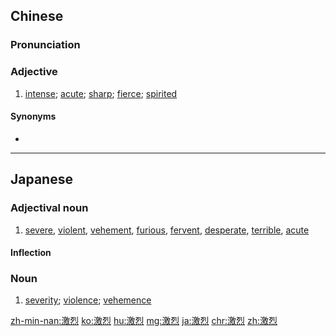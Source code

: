 ==Chinese==
{{zh-forms}}

===Pronunciation===
{{zh-pron
|m=jīliè
|c=gik1 lit6
|h=pfs=kit-lie̍t
|mn=kek-lia̍t
|ma=Zh-jiliè.ogg
|cat=a
}}

===Adjective===
{{zh-adj}}

# [[intense]]; [[acute]]; [[sharp]]; [[fierce]]; [[spirited]]

====Synonyms====
* {{zh-l|劇烈}}

{{zh-cat|Elementary}}

----

==Japanese==
{{ja-kanjitab|げき|れつ|yomi=on}}

===Adjectival noun===
{{ja-adj|infl=na|げきれつ}}

# [[severe]], [[violent]], [[vehement]], [[furious]], [[fervent]], [[desperate]], [[terrible]], [[acute]]

====Inflection====
{{ja-na|げきれつ}}

===Noun===
{{ja-noun|げきれつ}}

# [[severity]]; [[violence]]; [[vehemence]]

[[zh-min-nan:激烈]]
[[ko:激烈]]
[[hu:激烈]]
[[mg:激烈]]
[[ja:激烈]]
[[chr:激烈]]
[[zh:激烈]]